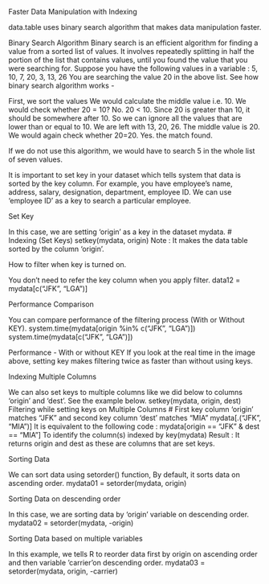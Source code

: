 Faster Data Manipulation with Indexing

data.table uses binary search algorithm that makes data manipulation faster.

Binary Search Algorithm
Binary search is an efficient algorithm for finding a value from a sorted list of values. It involves repeatedly splitting in half the portion of the list that contains values, until you found the value that you were searching for.
Suppose you have the following values in a variable :
5, 10, 7, 20, 3, 13, 26
You are searching the value 20 in the above list. See how binary search algorithm works -

First, we sort the values 
We would calculate the middle value i.e. 10.
We would check whether 20 = 10? No. 20 < 10.
Since 20 is greater than 10, it should be somewhere after 10. So we can ignore all the values that are lower than or equal to 10.
We are left with 13, 20, 26. The middle value is 20. 
We would again check whether 20=20. Yes. the match found.

If we do not use this algorithm, we would have to search 5 in the whole list of seven values.

It is important to set key in your dataset which tells system that data is sorted by the key column. For example, you have employee’s name, address, salary, designation, department, employee ID. We can use 'employee ID' as a key to search a particular employee.

Set Key

In this case, we are setting 'origin' as a key in the dataset mydata.
# Indexing (Set Keys)
setkey(mydata, origin)
Note : It makes the data table sorted by the column 'origin'.

How to filter when key is turned on.

You don't need to refer the key column when you apply filter.
data12 = mydata[c("JFK", "LGA")]

Performance Comparison

You can compare performance of the filtering process (With or Without KEY).
system.time(mydata[origin %in% c("JFK", "LGA")])
system.time(mydata[c("JFK", "LGA")])

Performance - With or without KEY
If you look at the real time in the image above, setting key makes filtering twice as faster than without using keys.

Indexing Multiple Columns

We can also set keys to multiple columns like we did below to columns 'origin' and 'dest'. See the example below.
setkey(mydata, origin, dest)
Filtering while setting keys on Multiple Columns
# First key column 'origin' matches “JFK” and second key column 'dest' matches “MIA”
mydata[.("JFK", "MIA")]
It is equivalent to the following code :
mydata[origin == "JFK" & dest == "MIA"]
To identify the column(s) indexed by
key(mydata)
Result : It returns origin and dest as these are columns that are set keys.

Sorting Data

We can sort data using setorder() function, By default, it sorts data on ascending order.
mydata01 = setorder(mydata, origin)

Sorting Data on descending order

In this case, we are sorting data by 'origin' variable on descending order.
mydata02 = setorder(mydata, -origin)

Sorting Data based on multiple variables

In this example, we tells R to reorder data first by origin on ascending order and then variable 'carrier'on descending order.
mydata03 = setorder(mydata, origin, -carrier)
